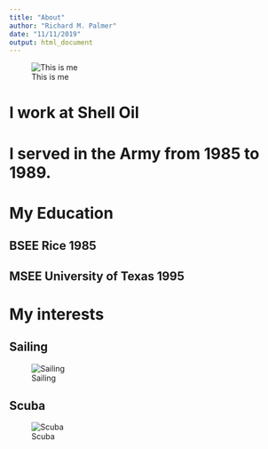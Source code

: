 ```yaml
---
title: "About"
author: "Richard M. Palmer"
date: "11/11/2019"
output: html_document
---
```


![This is me](RichardSailing.jpg)

# I work at Shell Oil

# I served in the Army from 1985 to 1989.

# My Education

## BSEE Rice 1985
## MSEE University of Texas 1995

# My interests

## Sailing
![Sailing](SailingSomerville.jpg)

## Scuba
![Scuba](scuba_rick.jpg)

